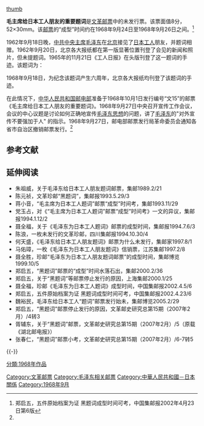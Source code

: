 [[FIle:Heitici.jpg|thumb]]

'''毛主席给日本工人朋友的重要题词'''是[[文革邮票|文革邮票]]中的未发行票。该票面值8分，52×30mm。该[[邮票|邮票]]的“成型”时间约在1968年9月24日至1968年9月26日之间。<ref name=wjysda>郑启五，五件原始档案为证 黑题词成型时间可考，中国集邮报2002年4月23日第6版</ref>

1962年9月18日晚，[[中共中央主席|中共中央主席]][[毛泽东|毛泽东]]在[[北京|北京]]接见了[[日本|日本]][[工人|工人]]朋友，并题词相赠。1962年9月20日，北京各大报纸都在第一版显著位置刊登了会见的新闻和照片，但未提题词。1965年的11月21日《工人日报》在头版刊登了这一题词的手迹。该题词为：

{{引用|只要认真做到马克思、列宁主义的普遍真理与日本革命的具体实践相结合，日本革命的胜利就是毫无疑义的。应日本工人学习积极分子访华代表团各位朋友之命，书赠日本工人朋友们。毛泽东一九六二年九月十八日。}}

1968年9月18日，为纪念该题词产生六周年，北京各大报纸均刊登了该题词的手迹。

在此情况下，[[中华人民共和国邮电部|中华人民共和国邮电部]]准备于1968年10月1日发行编号“文15”的邮票《毛主席给日本工人朋友的重要题词》。1968年9月27日中央召开宣传工作会议，会议的中心议题是讨论如何正确地宣传[[毛泽东思想|毛泽东思想]]的问题，讲了[[毛泽东|毛泽东]]的"对外宣传不要强加于人" 的指示。1968年9月27日，邮电部邮票发行局革命委员会通知各省市自治区撤销邮票发行。<ref name=wjysda/>

==参考文献==
{{reflist}}

== 延伸阅读 ==
* 朱祖威，关于毛泽东给日本工人朋友题词邮票，集邮1989.2/21
* 陈元祯，文革珍邮“黑题词”，集邮报1993.5.29/3
* 蒋小音，“毛主席为日本工人题词”邮票“成型”时间考，集邮1993.11/29
* 党玉占，对《“毛主席为日本工人题词”邮票“成型”时间考》一文的异议，集邮报1994.1.12/2
* 聂全福，关于《毛泽东为日本工人题词》邮票的成型时间，集邮报1994.7.6/3
* 陈浪，一枚未发行的文革珍邮，四川集邮报1994.10.30/4
* 何天盛，《毛泽东给日本工人朋友题词》邮票为什么未发行，集邮家1997.8/1
* 马佑璋，一枚《毛泽东为日本工人朋友题词》信销票，江苏集邮1997.2/8
* 聂全胜，珍邮“毛泽东为日本工人朋友题词邮票”的成型时间，集邮博览1999.10/5
* 郑启五，“黑题词”邮票的“成型”时间水落石出，集邮2000.2/36
* 郑启五，关于“黑题词”等邮票停止发行的原因，上海集邮2000.1/25
* 聂全福，珍邮《毛泽东为日本工人题词》成型时间，中国集邮报2002.4.5/6
* 郑启五，五件原始档案为证 黑题词成型时间可考，中国集邮报2002.4.23/6
* 魏裕民，毛泽东给日本工人“题词”邮票发行始未，集邮博览2005.2/29
* 郑启五，“黑题词”邮票停止发行的原因，文革邮史研究总第15期（2007年2月）/4转3
* 胥辅东，关于“黑题词”邮票，文革邮史研究总第15期（2007年2月）/5（原载《湖北邮电报》）
* 张春仁，“黑题词”邮票小考，文革邮史研究总第15期（2007年2月）/6-7转5

{{-}}
{{文革时期艺术}}

[[Category:文革邮票|Category:文革邮票]]
[[Category:毛泽东相关邮票|Category:毛泽东相关邮票]]
[[Category:中華人民共和國－日本關係|Category:中華人民共和國－日本關係]]
[[Category:1968年9月|Category:1968年9月]]
[[分類:1968年作品|分類:1968年作品]]